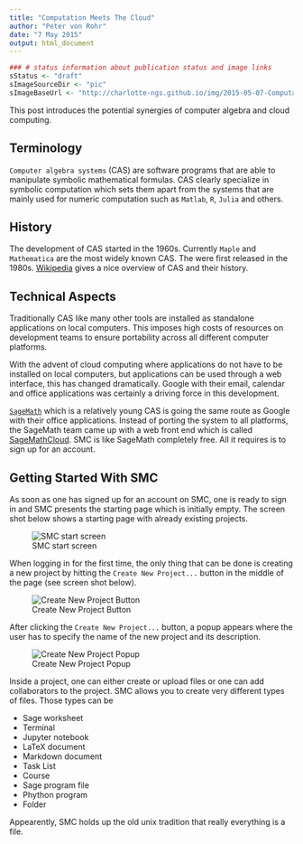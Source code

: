 ```yaml
---
title: "Computation Meets The Cloud"
author: "Peter von Rohr"
date: "7 May 2015"
output: html_document
---
```


```r
### # status information about publication status and image links
sStatus <- "draft"
sImageSourceDir <- "pic"
sImageBaseUrl <- "http://charlotte-ngs.github.io/img/2015-05-07-ComputationMeetsTheCloud"
```

This post introduces the potential synergies of computer algebra and cloud computing.

## Terminology
`Computer algebra systems` (CAS) are software programs that are able to manipulate symbolic mathematical formulas. CAS clearly specialize in symbolic computation which sets them apart from the systems that are mainly used for numeric computation such as `Matlab`, `R`, `Julia` and others. 

## History
The development of CAS started in the 1960s. Currently `Maple` and `Mathematica` are the most widely known CAS. The were first released in the 1980s. [Wikipedia](http://en.wikipedia.org/wiki/Computer_algebra_system) gives a nice overview of CAS and their history. 

## Technical Aspects
Traditionally CAS like many other tools are installed as standalone applications on local computers. This imposes high costs of resources on development teams to ensure portability across all different computer platforms.

With the advent of cloud computing where applications do not have to be installed on local computers, but applications can be used through a web interface, this has changed dramatically. Google with their email, calendar and office applications was certainly a driving force in this development. 

[`SageMath`](http://www.sagemath.org) which is a relatively young CAS is going the same route as Google with their office applications. Instead of porting the system to all platforms, the SageMath team came up with a web front end which is called [SageMathCloud](http://cloud.sagemath.com). SMC is like SageMath completely free. All it requires is to sign up for an account. 

## Getting Started With SMC
As soon as one has signed up for an account on SMC, one is ready to sign in and SMC presents the starting page which is initially empty. The screen shot below shows a starting page with already existing projects. 

![SMC start screen](pic/smc_start_screen.png)

When logging in for the first time, the only thing that can be done is creating a new project by hitting the `Create New Project...` button in the middle of the page (see screen shot below). 

![Create New Project Button](pic/CreateNewProjectButton.png)

After clicking the `Create New Project...` button, a popup appears where the user has to specify the name of the new project and its description.

![Create New Project Popup](pic/CreateNewProjectPopUp.png)

Inside a project, one can either create or upload files or one can add collaborators to the project. SMC allows you to create very different types of files. Those types can be

* Sage worksheet
* Terminal
* Jupyter notebook
* LaTeX document
* Markdown document
* Task List
* Course
* Sage program file
* Phython program
* Folder

Appearently, SMC holds up the old unix tradition that really everything is a file.


